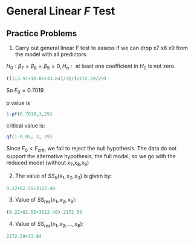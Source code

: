 # General Linear _F_ Test

## Practice Problems

1. Carry out general linear F test to assess if we can drop x7 x8 x9 from the model with all predictors.

$H_0: \beta_7 = \beta_8 = \beta_9 = 0, H_a: \text{ at least one coefficient in }H_0\text{ is not zero.}$

```r
((113.91+10.01+33.84)/3)/(2172.59/29)
```

So $F_0 = 0.7019$

p value is
```r
1-pf(0.7019,3,29)
```


critical value is:

```r
qf(1-0.05, 3, 29)
```
Since $F_0 < F_{\text{crit}}$, we fail to reject the null hypothesis. The data do not support the alternative hypothesis, the full model, so we go with the reduced model (without $x_7$,$x_8$,$x_9$)

2. The value of $SS_R(x_1,x_2,x_3)$ is given by:

```r
0.22+82.55+3112.40
```

3. Value of $SS_{res}(x_1,x_2,x_3)$:

```r
(0.22+82.55+3112.40)-2172.59
```

4. Value of $SS_{res}(x_1,x_2,...,x_8)$:

```r
2172.59+33.84
```














